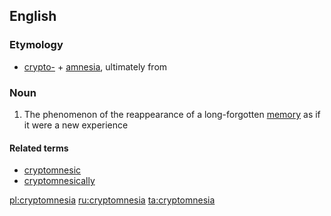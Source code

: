 ==English==

===Etymology===
* [[crypto-]] + [[amnesia]], ultimately from {{etyl|fr|en}} {{term|cryptomnésie|lang=fr}}

===Noun===
{{wikipedia}}
{{en-noun|-}}

# {{context|psychology|lang=en}} The phenomenon of the reappearance of a long-forgotten [[memory]] as if it were a new experience

====Related terms====
* [[cryptomnesic]]
* [[cryptomnesically]]

[[pl:cryptomnesia]]
[[ru:cryptomnesia]]
[[ta:cryptomnesia]]